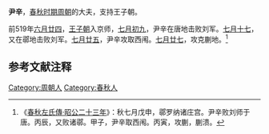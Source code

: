 {{模板:Infobox 先秦人物
|名称=尹辛
|姓=
|氏=尹
|名=辛
|字=
|别名=
|别字=
|谥号=
|时代=春秋
|国家=[[周朝|周]] 
|身份=大夫
|出生=
|逝世=
|父=
}}
'''尹辛'''，[[春秋时期|春秋时期]][[周朝|周朝]]的大夫，支持王子朝。

前519年[[六月廿四|六月廿四]]，[[王子朝|王子朝]]入京师，[[七月初九|七月初九]]，尹辛在唐地击败刘军。[[七月十七|七月十七]]，又在鄩地击败刘军。[[七月廿五|七月廿五]]，尹辛攻取西闱。[[七月廿七|七月廿七]]，攻克蒯地。<ref>《[[s:春秋左氏傳/昭公|春秋左氏傳·昭公二十三年]]》：秋七月戊申，鄩罗纳诸庄宫。尹辛败刘师于唐。丙辰，又败诸鄩。甲子，尹辛取西闱。丙寅，攻蒯，蒯溃。</ref>
==参考文献注释==
{{Reflist}}
[[Category:周朝人|Category:周朝人]]
[[Category:春秋人|Category:春秋人]]